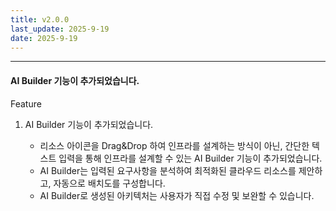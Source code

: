 ```yaml
---
title: v2.0.0
last_update: 2025-9-19
date: 2025-9-19
---
```



<hr />

#### AI Builder 기능이 추가되었습니다.

<div className={styles.releaseWrap} >
<div className={styles.tag} data-type="feature">
    Feature
</div>

1. AI Builder 기능이 추가되었습니다.

    - 리소스 아이콘을 Drag&Drop 하여 인프라를 설계하는 방식이 아닌, 간단한 텍스트 입력을 통해 인프라를 설계할 수 있는 AI Builder 기능이 추가되었습니다.
    - AI Builder는 입력된 요구사항을 분석하여 최적화된 클라우드 리소스를 제안하고, 자동으로 배치도를 구성합니다.
    - AI Builder로 생성된 아키텍처는 사용자가 직접 수정 및 보완할 수 있습니다.

</div>
<br/>
